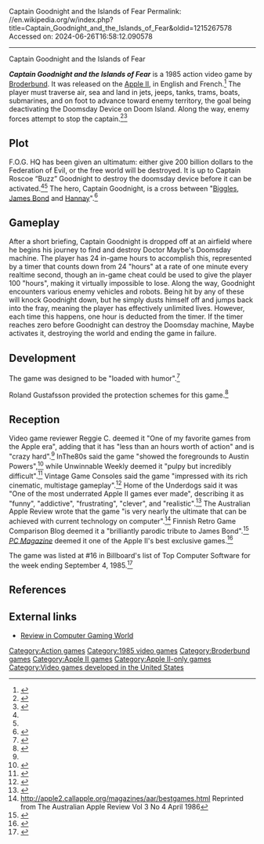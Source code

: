 Captain Goodnight and the Islands of Fear
Permalink: //en.wikipedia.org/w/index.php?title=Captain_Goodnight_and_the_Islands_of_Fear&oldid=1215267578
Accessed on: 2024-06-26T16:58:12.090578



------
Captain Goodnight and the Islands of Fear
{{Short description|1985 action video game}}
{{Infobox video game
| collapsible = 
| state = 
| italic title = 
| title = Captain Goodnight and the Islands of Fear
| image = Captain Goodnight and the Islands of Fear.jpg
| alt = 
| caption = 
| developer = [[Broderbund]]
| publisher = Broderbund
| series = 
| engine = 
| platforms = [[Apple II series|Apple II]]
| released = [[1985 in video gaming|1985]]
| genre = Action
| modes = 
}}

'''''Captain Goodnight and the Islands of Fear''''' is a 1985 action video game by [[Broderbund]]. It was released on the [[Apple II series|Apple II]], in English and French.<ref name="videogamegeek">{{cite web|url=https://videogamegeek.com/videogame/105083/captain-goodnight-and-island-fear|title=Captain Goodnight and the Island of Fear &#124; Video Game &#124; VideoGameGeek|publisher=videogamegeek.com|accessdate=2016-05-29}}</ref> The player must traverse air, sea and land in jets, jeeps, tanks, trams, boats, submarines, and on foot to advance toward enemy territory, the goal being deactivating the Doomsday Device on Doom Island. Along the way, enemy forces attempt to stop the captain.<ref name="mobygames">{{cite web|url=http://www.mobygames.com/game/captain-goodnight-and-the-islands-of-fear|title=Captain Goodnight and the Islands of Fear for Apple II (1985) - MobyGames|publisher=mobygames.com|accessdate=2016-05-29}}</ref><ref name="google">{{cite journal|title=Personal Computing|journal=The Best of Personal Computing|date=1985|volume=9|publisher=Personal Computing Magazine|issn=0192-5490|url=https://books.google.com/books?id=XvESAQAAMAAJ|accessdate=2016-05-29}}</ref>

==Plot==
F.O.G. HQ has been given an ultimatum: either give 200&nbsp;billion dollars to the Federation of Evil, or the free world will be destroyed. It is up to Captain Roscoe “Buzz” Goodnight to destroy the doomsday device before it can be activated.<ref name="mobygames"/><ref name="google"/> The hero, Captain Goodnight, is a cross between "[[Biggles]], [[James Bond]] and [[Richard Hannay|Hannay]]".<ref name="callapple">{{cite web|url=http://apple2.callapple.org/magazines/aar/bestgames.html|title=Apple II - The Best Of Games Article Reprint|publisher=apple2.callapple.org|accessdate=2016-05-29}}</ref>

==Gameplay==
After a short briefing, Captain Goodnight is dropped off at an airfield where he begins his journey to find and destroy Doctor Maybe's Doomsday machine.  The player has 24 in-game hours to accomplish this, represented by a timer that counts down from 24 "hours" at a rate of one minute every realtime second, though an in-game cheat could be used to give the player 100 "hours", making it virtually impossible to  lose.
Along the way, Goodnight encounters various enemy vehicles and robots.  Being hit by any of these will knock Goodnight down, but he simply dusts himself off and jumps back into the fray, meaning the player has effectively unlimited lives.  However, each time this happens, one hour is deducted from the timer.  If the timer reaches zero before Goodnight can destroy the Doomsday machine, Maybe activates it, destroying the world and ending the game in failure.

==Development==
The game was designed to be "loaded with humor".<ref name="wordpress">{{cite web|url=https://extralives.wordpress.com/2008/03/15/captain-goodnight-lives/|title=Captain Goodnight lives &#124; World 1-1|date=16 March 2008 |publisher=extralives.wordpress.com|accessdate=2016-05-29}}</ref> 

Roland Gustafsson provided the protection schemes for this game.<ref name="free">{{cite web|url=http://boutillon.free.fr/Underground/Deplombage/Interviews/The_Wizard/Roland_Gustafsson.html|title=Interview: Roland Gustafsson|author=BOUTILLON Jean-Marc|publisher=boutillon.free.fr|accessdate=2016-05-29}}</ref>

==Reception==
Video game reviewer Reggie C. deemed it "One of my favorite games from the Apple era", adding that it has "less than an hours worth of action" and is "crazy hard".<ref name="wordpress"/> InThe80s said the game "showed the foregrounds to Austin Powers",<ref name="inthe80s">{{cite web|url=http://www.inthe80s.com/compgame.shtml|title=In The 80s - Vintage Computer Games of the Eighties|publisher=inthe80s.com|accessdate=2016-05-29}}</ref> while Unwinnable Weekly deemed it "pulpy but incredibly difficult".<ref name="google2">{{cite book|title=Unwinnable Weekly Issue 13 |author1=Horvath, S.|author2=Smith, O.|author3=Haske, S.|publisher=Unwinnable, LLC|url=https://books.google.com/books?id=5BjhBAAAQBAJ&pg=PT13|accessdate=2016-05-29}}</ref> Vintage Game Consoles said the game "impressed with its rich cinematic, multistage gameplay".<ref name="google3">{{cite book|title=Vintage Game Consoles: An Inside Look at Apple, Atari, Commodore, Nintendo, and the Greatest Gaming Platforms of All Time|author1=Loguidice, B.|author2=Barton, M.|date=2014|publisher=Taylor & Francis|isbn=9781135006501|url=https://books.google.com/books?id=vpjpAgAAQBAJ&pg=PT53|accessdate=2016-05-29}}</ref> Home of the Underdogs said it was "One of the most underrated Apple II games ever made", describing it as "funny", "addictive", "frustrating", "clever", and "realistic".<ref name="homeoftheunderdogs">{{cite web|url=http://www.homeoftheunderdogs.net/game.php?id=3706|title=Home of the Underdogs|author=Underdogs|publisher=homeoftheunderdogs.net|accessdate=2016-05-29}}</ref> The Australian Apple Review wrote that the game "is very nearly the ultimate that can be achieved with current technology on computer".<ref>http://apple2.callapple.org/magazines/aar/bestgames.html Reprinted from The Australian Apple Review Vol 3 No 4 April 1986</ref> Finnish Retro Game Comparison Blog deemed it a "brilliantly parodic tribute to James Bond".<ref name="blogspot">{{cite web|url=http://frgcb.blogspot.com.au/2016/05/unique-games-part-10.html|title=FRGCB - Finnish Retro Game Comparison Blog: Unique Games! - Part 10|date=11 May 2016 |publisher=frgcb.blogspot.com.au|accessdate=2016-05-29}}</ref> ''[[PC Magazine]]'' deemed it one of the Apple II's best exclusive games.<ref>{{Cite news|url=https://www.pcmag.com/feature/348062/7-forgotten-apple-ii-gaming-classics/7|title=7 Forgotten Apple II Gaming Classics|work=PCMAG|access-date=2018-03-24|language=en}}</ref>

The game was listed at #16 in Billboard's list of Top Computer Software for the week ending September 4, 1985.<ref name="google4">{{cite book|title=Billboard|date=14 September 1985|publisher=Nielsen Business Media, Inc.|issn=0006-2510|url=https://books.google.com/books?id=6SQEAAAAMBAJ&pg=PT36|accessdate=2016-05-29}}</ref>

==References==
{{reflist}}

==External links==
* [https://www.retromags.com/magazines/category/usa/computer-gaming-world/computer-gaming-world-issue-23#.V0pyKZF9601 Review in Computer Gaming World]

[[Category:Action games]]
[[Category:1985 video games]]
[[Category:Broderbund games]]
[[Category:Apple II games]]
[[Category:Apple II-only games]]
[[Category:Video games developed in the United States]]